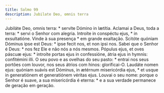 ```yaml
---
title: Salmo 99
description: Jubilate Deo, omnis terra
---
```


<div class="side-by-side not-content">
  <span class="text-justify">
    Jubiláte Deo, omnis terra: * servíte Dómino in lætítia.
  </span>
  <span class="text-justify">
    Aclamai a Deus, toda a terra: * servi o Senhor com alegria.
  </span>
  <span class="text-justify">
    Introíte in conspéctu ejus, * in exsultatióne.
  </span>
  <span class="text-justify">Vinde à sua presença * em grande exaltação.</span>
  <span class="text-justify">
    Scitóte quóniam Dóminus ipse est Deus: * ipse fecit nos, et non ipsi nos.
  </span>
  <span class="text-justify">
    Sabei que o Senhor é Deus: * nos fez Ele e não nós a nós mesmos.
  </span>
  <span class="text-justify">
    Pópulus ejus, et oves páscuæ ejus: * introíte portas ejus in confessióne,
    átria ejus in hymnis: confitémini illi.
  </span>
  <span class="text-justify">
    O seu povo e as ovelhas do seu pasto: * entrai nos seus portões com louvor,
    nos seus átrios com hinos: glorificai-O.
  </span>
  <span class="text-justify">
    Laudáte nomen ejus: quóniam suávis est Dóminus, in ætérnum misericórdia
    ejus, * et usque in generatiónem et generatiónem véritas ejus.
  </span>
  <span class="text-justify">
    Louvai o seu nome: porque o Senhor é suave, a sua misericórdia é eterna: * e
    a sua verdade permanece de geração em geração.
  </span>
</div>
